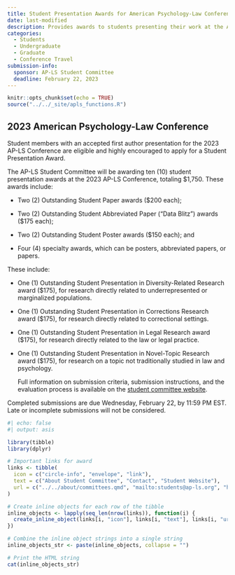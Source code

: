 ```yaml
---
title: Student Presentation Awards for American Psychology-Law Conference
date: last-modified
description: Provides awards to students presenting their work at the American Psychology-Law Society Conference.
categories: 
  - Students
  - Undergraduate
  - Graduate
  - Conference Travel
submission-info:
  sponsor: AP-LS Student Committee
  deadline: February 22, 2023
---
```


```r
knitr::opts_chunk$set(echo = TRUE)
source("../../_site/apls_functions.R")
```

::: vspace
:::

::: callout-note
# 2023 American Psychology-Law Conference

Student members with an accepted first author presentation for the 2023 AP-LS Conference are eligible and highly encouraged to apply for a Student Presentation Award.

The AP-LS Student Committee will be awarding ten (10) student presentation awards at the 2023 AP-LS Conference, totaling \$1,750. These awards include:

-   Two (2) Outstanding Student Paper awards (\$200 each);

-   Two (2) Outstanding Student Abbreviated Paper ("Data Blitz") awards (\$175 each);

-   Two (2) Outstanding Student Poster awards (\$150 each); and

-   Four (4) specialty awards, which can be posters, abbreviated papers, or papers.

These include:

-   One (1) Outstanding Student Presentation in Diversity-Related Research award (\$175), for research directly related to underrepresented or marginalized populations.

-   One (1) Outstanding Student Presentation in Corrections Research award (\$175), for research directly related to correctional settings.

-   One (1) Outstanding Student Presentation in Legal Research award (\$175), for research directly related to the law or legal practice.

-   One (1) Outstanding Student Presentation in Novel-Topic Research award (\$175), for research on a topic not traditionally studied in law and psychology.

    Full information on submission criteria, submission instructions, and the evaluation process is available on the [student committee website](https://www.apls-students.org/student-presentation-awards1.html).

Completed submissions are due Wednesday, February 22, by 11:59 PM EST. Late or incomplete submissions will not be considered.

```r
#| echo: false
#| output: asis

library(tibble)
library(dplyr)

# Important links for award
links <- tibble(
  icon = c("circle-info", "envelope", "link"),
  text = c("About Student Committee", "Contact", "Student Website"),
  url = c("../../about/committees.qmd", "mailto:students@ap-ls.org", "https://www.apls-students.org/student-presentation-awards1.html")
)

# Create inline objects for each row of the tibble
inline_objects <- lapply(seq_len(nrow(links)), function(i) {
  create_inline_object(links[i, "icon"], links[i, "text"], links[i, "url"])
})

# Combine the inline object strings into a single string
inline_objects_str <- paste(inline_objects, collapse = "")

# Print the HTML string
cat(inline_objects_str)
```
:::
